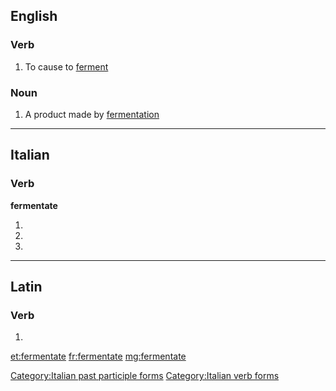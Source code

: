 ==English==

===Verb===
{{en-verb|fermentat|ing}}

# {{context|obsolete|lang=en}} To cause to [[ferment]]

===Noun===
{{en-noun}}

# A product made by [[fermentation]]

----
==Italian==

===Verb===
'''fermentate'''

# {{conjugation of|fermentare||2|p|pres|ind|lang=it}}
# {{conjugation of|fermentare||2|p|imp|lang=it}}
# {{feminine plural of|fermentato|lang=it}}

[[Category:Italian past participle forms]]
[[Category:Italian verb forms]]

----

==Latin==

===Verb===
{{la-verb-form|fermentāte}}

# {{conjugation of|fermento|fermentō|1|p|pres|act|imp|lang=la}}

[[et:fermentate]]
[[fr:fermentate]]
[[mg:fermentate]]